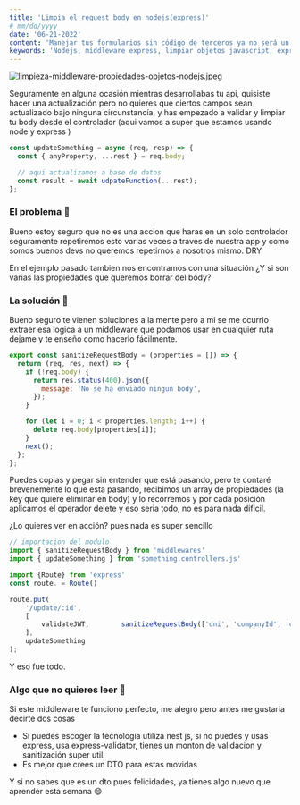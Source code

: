 ```yaml
---
title: 'Limpia el request body en nodejs(express)'
# mm/dd/yyyy
date: '06-21-2022'
content: 'Manejar tus formularios sin código de terceros ya no será un dolor de cabeza'
keywords: 'Nodejs, middleware express, limpiar objetos javascript, expressjs'
---
```


![limpieza-middleware-propiedades-objetos-nodejs.jpeg](/limpieza-middleware-propiedades-objetos-nodejs.jpeg)

Seguramente en alguna ocasión mientras desarrollabas tu api, quisiste hacer una actualización pero no quieres que ciertos campos sean actualizado bajo ninguna circunstancía, y has empezado a validar y limpiar tu body desde el controlador (aqui vamos a super que estamos usando node y express )

```js
const updateSomething = async (req, resp) => {
  const { anyProperty, ...rest } = req.body;

  // aqui actualizamos a base de datos
  const result = await udpateFunction(...rest);
};
```

### El problema 🥲

Bueno estoy seguro que no es una accion que haras en un solo controlador seguramente repetiremos esto varias veces a traves de nuestra app y como somos buenos devs no queremos repetirnos a nosotros mismo. DRY

En el ejemplo pasado tambien nos encontramos con una situación ¿Y si son varias las propiedades que queremos borrar del body?

### La solución 🥳

Bueno seguro te vienen soluciones a la mente pero a mi se me ocurrio extraer esa logica a un middleware que podamos usar en cualquier ruta dejame y te enseño como hacerlo fácilmente.

```js
export const sanitizeRequestBody = (properties = []) => {
  return (req, res, next) => {
    if (!req.body) {
      return res.status(400).json({
        message: 'No se ha enviado ningun body',
      });
    }

    for (let i = 0; i < properties.length; i++) {
      delete req.body[properties[i]];
    }
    next();
  };
};
```

Puedes copias y pegar sin entender que está pasando, pero te contaré brevenemente lo que esta pasando, recibimos un array de propiedades (la key que quiere eliminar en body) y lo recorremos y por cada posición aplicamos el operador delete y eso seria todo, no es para nada dificil.

¿Lo quieres ver en acción? pues nada es super sencillo

```js
// importacion del modulo
import { sanitizeRequestBody } from 'middlewares'
import { updateSomething } from 'something.controllers.js'

import {Route} from 'express'
const route. = Route()

route.put(
    '/update/:id',
    [
        validateJWT,        sanitizeRequestBody(['dni', 'companyId', 'client']),
    ],
    updateSomething
);
```

Y eso fue todo.

### Algo que no quieres leer 🛑

Si este middleware te funciono perfecto, me alegro pero antes me gustaria decirte dos cosas

- Si puedes escoger la tecnología utiliza nest js, si no puedes y usas express, usa express-validator, tienes un monton de validacion y sanitización super util.
- Es mejor que crees un DTO para estas movidas

Y si no sabes que es un dto pues felicidades, ya tienes algo nuevo que aprender esta semana 😄
